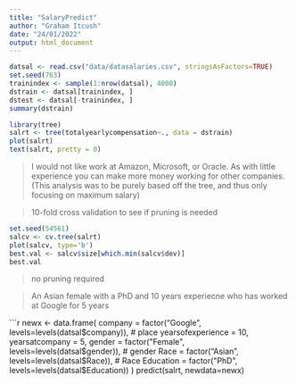 ```yaml
---
title: "SalaryPredict"
author: "Graham Itcush"
date: "24/01/2022"
output: html_document
---
```


```r
datsal <- read.csv("data/datasalaries.csv", stringsAsFactors=TRUE)
set.seed(763)
trainindex <- sample(1:nrow(datsal), 4000)
dstrain <- datsal[trainindex, ]
dstest <- datsal[-trainindex, ]
summary(dstrain)
```

```r
library(tree)
salrt <- tree(totalyearlycompensation~., data = dstrain)
plot(salrt)
text(salrt, pretty = 0)
```

> I would not like work at Amazon, Microsoft, or Oracle. As with little experience you can make more money working for other companies. (This analysis was to be purely based off the tree, and thus only focusing on maximum salary)

> 10-fold cross validation to see if pruning is needed

```r
set.seed(54561)
salcv <- cv.tree(salrt)
plot(salcv, type='b')
best.val <- salcv$size[which.min(salcv$dev)]
best.val
```

> no pruning required

> An Asian female with a PhD and 10 years experiecne who has worked at Google for 5 years

```r
newx <- data.frame(
company = factor("Google", levels=levels(datsal$company)), # place
yearsofexperience = 10,
yearsatcompany = 5,
gender = factor("Female", levels=levels(datsal$gender)), # gender
Race = factor("Asian", levels=levels(datsal$Race)), # Race
Education = factor("PhD", levels=levels(datsal$Education))
)
predict(salrt, newdata=newx)
